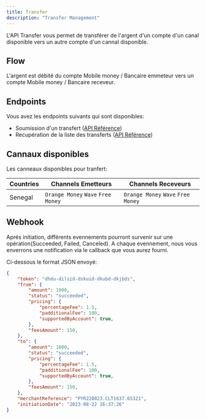 ```yaml
---
title: Transfer
description: "Transfer Management"
---
```


L'API Transfer vous permet de transférer de l'argent d'un compte d'un canal disponible vers un autre compte d'un cannal disponible.

## Flow

L'argent est débité du compte Mobile money / Bancaire emmeteur vers un compte Mobile money / Bancaire receveur.

## Endpoints

Vous avez les endpoints suivants qui sont disponibles:

- Soumission d'un transfert ([API Référence](https://auth.paayoor.com/register))
- Recupération de la liste des transferts ([API Référence](https://auth.paayoor.com/register))

## Cannaux disponibles

Les canneaux disponibles pour tranfert:

| Countries | Channels Emetteurs                  | Channels Receveurs                  | 
| --------- | ----------------------------------- | ----------------------------------- |
| Senegal   | `Orange Money`  `Wave` `Free Money` | `Orange Money`  `Wave` `Free Money` |

## Webhook

Aprés initiation, différents evennements pourront survenir sur une opération(Succeeded, Failed, Canceled). 
A chaque evennement, nous vous enverrons une notification via le callback que vous aurez fourni.

Ci-dessous le format JSON envoyé:

```json
{
    "token": "dhdu-dilsid-dskuid-dkubd-dkjbds",
    "from": {
        "amount": 1000,
        "status": "succeeded",
        "pricing": {
            "percentageFee": 1.5,
            "padditionalFee": 100,
            "supportedByAccount": true,
        },
        "feesAmount": 150,
    },
    "to": {
        "amount": 1000,
        "status": "succeeded",
        "pricing": {
            "percentageFee": 1.5,
            "padditionalFee": 100,
            "supportedByAccount": true,
        },
        "feesAmount": 150,
    },
    "merchantReference": "PYR220823.CLT1637.65321",
    "initiationDate": "2023-08-22 16:37:26"
}
```

